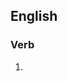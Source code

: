 ==English==

===Verb===
{{head|en|present participle}}

# {{present participle of|affine|lang=en|nocat=1}}